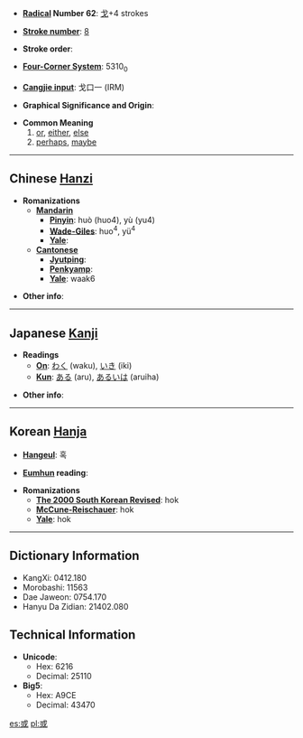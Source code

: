 * '''[[Wiktionary:Chinese radical index| Radical]] Number 62''': [[Wiktionary:Chinese radical index 戈|戈]]+4 strokes

* '''[[Wiktionary:Chinese total strokes index|Stroke number]]''': [[Wiktionary:Chinese total strokes index 8|8]]

* '''Stroke order''': 

* '''[[Wiktionary:Chinese four corner index|Four-Corner System]]''': 5310<sub>0</sub>

* '''[[Wiktionary:Chinese Cangjie index|Cangjie input]]''': 戈口一 (IRM)

* '''Graphical Significance and Origin''': 

* '''Common Meaning'''
*#[[or]], [[either]], [[else]]
*# [[perhaps]], [[maybe]]


----

== Chinese [[Hanzi]] ==

* '''Romanizations'''
** '''[[Mandarin]]'''
*** '''[[Pinyin]]''': huò (huo4), yù (yu4)
*** '''[[Wade-Giles]]''': huo<sup>4</sup>, yü<sup>4</sup>
*** '''[[Yale]]''': 
** '''[[Cantonese]]'''
*** '''[[Jyutping]]''':
*** '''[[Penkyamp]]''': 
*** '''[[Yale]]''': waak6

* '''Other info''': 

----

== Japanese [[Kanji]] ==

* '''Readings'''
** '''[[On]]''': [[わく]] (waku), [[いき]] (iki)
** '''[[Kun]]''': [[ある]] (aru), [[あるいは]] (aruiha)

* '''Other info''':  

----

== Korean [[Hanja]] ==

* '''[[Hangeul]]''': 혹

* '''[[Eumhun]] reading''': 

* '''Romanizations'''
** '''[[The 2000 South Korean Revised Romanization|The 2000 South Korean Revised]]''': hok
** '''[[McCune-Reischauer]]''': hok
** '''[[Yale]]''': hok

----

== Dictionary Information ==

* KangXi: 0412.180
* Morobashi: 11563
* Dae Jaweon: 0754.170
* Hanyu Da Zidian: 21402.080

== Technical Information ==

* '''Unicode''':
** Hex: 6216
** Decimal: 25110
* '''Big5''':
** Hex: A9CE
** Decimal: 43470

[[es:或]]
[[pl:或]]